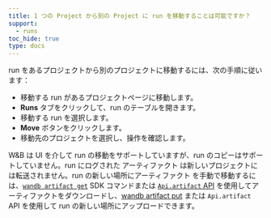 ```yaml
---
title: 1 つの Project から別の Project に run を移動することは可能ですか？
support:
  - runs
toc_hide: true
type: docs
---
```

run をあるプロジェクトから別のプロジェクトに移動するには、次の手順に従います：

- 移動する run があるプロジェクトページに移動します。
- **Runs** タブをクリックして、run のテーブルを開きます。
- 移動する run を選択します。
- **Move** ボタンをクリックします。
- 移動先のプロジェクトを選択し、操作を確認します。

W&B は UI を介して run の移動をサポートしていますが、run のコピーはサポートしていません。run にログされた アーティファクト は新しいプロジェクトには転送されません。run の新しい場所にアーティファクト を手動で移動するには、[`wandb artifact get`](/ja/models/ref/cli/wandb-artifact/wandb-artifact-get/) SDK コマンドまたは [`Api.artifact` API](/ja/models/ref/python/public-api/api/#artifact) を使用してアーティファクトをダウンロードし、[wandb artifact put](/ja/models/ref/cli/wandb-artifact/wandb-artifact-put/) または `Api.artifact` API を使用して run の新しい場所にアップロードできます。